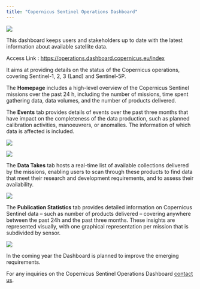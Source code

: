 ```yaml
---
title: "Copernicus Sentinel Operations Dashboard"
---
```


![](_images/Dashboard/Dashboard1.png)

This dashboard keeps users and stakeholders up to date with the latest information about available satellite data. 

Access Link : [https://operations.dashboard.copernicus.eu/index](https://operations.dashboard.copernicus.eu/index){target="_blank"}


It aims at providing details on the status of the Copernicus operations, covering Sentinel-1, 2, 3 (Land) and Sentinel-5P.  

The **Homepage** includes a high-level overview of the Copernicus Sentinel missions over the past 24 h, including the number of missions, time spent gathering data, data volumes, and the number of products delivered. 

The **Events** tab provides details of events over the past three months that have impact on the completeness of the data production, such as planned calibration activities, manoeuvrers, or anomalies. The information of which data is affected is included.   


![](_images/Dashboard/Dashboard2.png){fig-align="center"}


![](_images/Dashboard/Dashboard3.png){fig-align="center"}

The **Data Takes** tab hosts a real-time list of available collections delivered by the missions, enabling users to scan through these products to find data that meet their research and development requirements, and to assess their availability.

![](_images/Dashboard/Dashboard4.png){fig-align="center"}

The **Publication Statistics** tab provides detailed information on Copernicus Sentinel data – such as number of products delivered – covering anywhere between the past 24h and the past three months. These insights are represented visually, with one graphical representation per mission that is subdivided by sensor. 

![](_images/Dashboard/Dashboard5.png){fig-align="center"}

In the coming year the Dashboard is planned to improve the emerging requirements. 

For any inquiries on the Copernicus Sentinel Operations Dashboard [contact us](mailto:info_obs.dasboard@omcs.atlassian.net).
